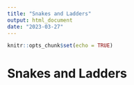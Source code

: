 ```yaml
---
title: "Snakes and Ladders"
output: html_document
date: "2023-03-27"
---
```


```r
knitr::opts_chunk$set(echo = TRUE)
```

# Snakes and Ladders


